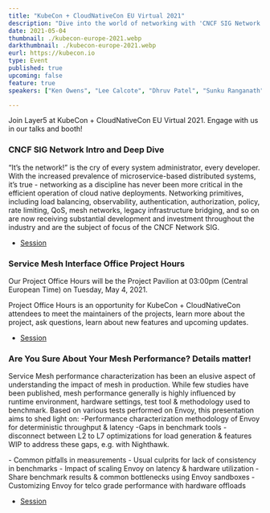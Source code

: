 ```yaml
---
title: "KubeCon + CloudNativeCon EU Virtual 2021"
description: "Dive into the world of networking with 'CNCF SIG Network Intro and Deep Dive' at KCCNCEU2021. Join Lee Calcote and Ken Owens for insights into vital networking primitives shaping cloud-native deployments."
date: 2021-05-04
thumbnail: ./kubecon-europe-2021.webp
darkthumbnail: ./kubecon-europe-2021.webp
eurl: https://kubecon.io
type: Event
published: true
upcoming: false
feature: true
speakers: ["Ken Owens", "Lee Calcote", "Dhruv Patel", "Sunku Ranganath", "Mrittika Ganguli", "Otto van der Schaaf"]

---
```


Join Layer5 at KubeCon + CloudNativeCon EU Virtual 2021. Engage with us in our talks and booth!

<h3>CNCF SIG Network Intro and Deep Dive</h3>
<p> “It’s the network!” is the cry of every system administrator, every developer. With the increased prevalence of microservice-based distributed systems, it’s true - networking as a discipline has never been more critical in the efficient operation of cloud native deployments. Networking primitives, including load balancing, observability, authentication, authorization, policy, rate limiting, QoS, mesh networks, legacy infrastructure bridging, and so on are now receiving substantial development and investment throughout the industry and are the subject of focus of the CNCF Network SIG. </p>
<ul>
  <li><a href="https://kccnceu2021.sched.com/event/ijVr/cncf-sig-network-intro-and-deep-dive-lee-calcote-layer5-ken-owens-fiserv">Session</a></li>
</ul>

<h3>Service Mesh Interface Office Project Hours</h3>
<p>Our Project Office Hours will be the Project Pavilion at 03:00pm (Central European Time) on Tuesday, May 4, 2021.</p>
<p>Project Office Hours is an opportunity for KubeCon + CloudNativeCon attendees to meet the maintainers of the projects, learn more about the project, ask questions, learn about new features and upcoming updates.</p>
<ul>
  <li><a href="https://kccnceu2021.sched.com/event/ixfD/meet-the-maintainer-service-mesh-interface">Session</a></li>
</ul>

<h3>Are You Sure About Your Mesh Performance? Details matter! </h3>
<p>Service Mesh performance characterization has been an elusive aspect of understanding the impact of mesh in production. While few studies have been published, mesh performance generally is highly influenced by runtime environment, hardware settings, test tool & methodology used to benchmark. Based on various tests performed on Envoy, this presentation aims to shed light on: -Performance characterization methodology of Envoy for deterministic throughput & latency -Gaps in benchmark tools - disconnect between L2 to L7 optimizations for load generation & features WIP to address these gaps, e.g. with Nighthawk.</p>
- Common pitfalls in measurements 
- Usual culprits for lack of consistency in benchmarks 
- Impact of scaling Envoy on latency & hardware utilization 
- Share benchmark results & common bottlenecks using Envoy sandboxes
 - Customizing Envoy for telco grade performance with hardware offloads
<ul>
  <li><a href=" https://servicemeshconeu21.sched.com/event/iSBB/are-you-sure-about-your-mesh-performance-details-matter-otto-van-der-schaaf-red-hat-sunku-ranganath-mrittika-ganguli-intel-corporation?iframe=no">Session</a></li>
</ul>
